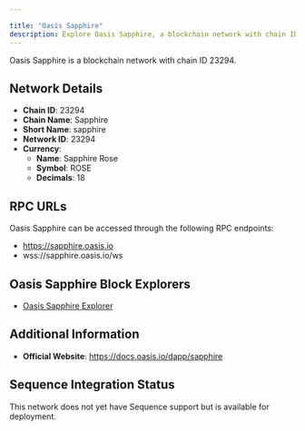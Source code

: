 ```yaml
---

title: "Oasis Sapphire"
description: Explore Oasis Sapphire, a blockchain network with chain ID 23294. Learn about its native currency, Sapphire Rose, and how to interact with the network.
---
```




Oasis Sapphire is a blockchain network with chain ID 23294.

## Network Details

- **Chain ID**: 23294
- **Chain Name**: Sapphire
- **Short Name**: sapphire
- **Network ID**: 23294
- **Currency**: 
  - **Name**: Sapphire Rose
  - **Symbol**: ROSE
  - **Decimals**: 18

## RPC URLs

Oasis Sapphire can be accessed through the following RPC endpoints:

- https://sapphire.oasis.io
- wss://sapphire.oasis.io/ws

## Oasis Sapphire Block Explorers

- [Oasis Sapphire Explorer](https://explorer.oasis.io/mainnet/sapphire)

## Additional Information

- **Official Website**: https://docs.oasis.io/dapp/sapphire

## Sequence Integration Status

This network does not yet have Sequence support but is available for deployment.
